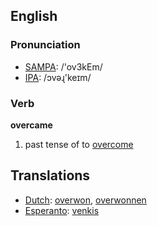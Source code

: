 ==English==
=== Pronunciation ===
*[[w:SAMPA|SAMPA]]: /'ov3kEm/
*[[w:IPA|IPA]]: /ɔvəɻ'keɪm/

=== Verb ===

'''overcame'''

# past tense of to [[overcome]]

== Translations ==
*[[Dutch]]: [[overwon]], [[overwonnen]]
*[[Esperanto]]: [[venkis]]